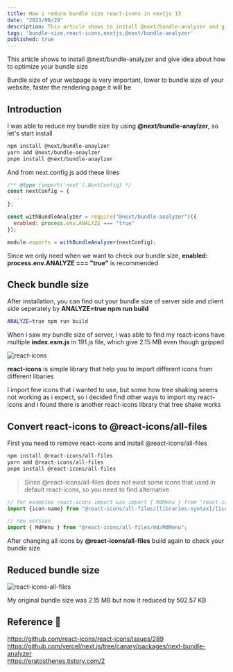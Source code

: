```yaml
---
title: How i reduce bundle size react-icons in nextjs 13
date: "2023/08/29"
description: This article shows to install @next/bundle-analyzer and give idea about how to optimize your bundle size
tags: 'bundle-size,react-icons,nextjs,@next/bundle-analyzer'
published: true
---
```


This article shows to install @next/bundle-analyzer and give idea about how to optimize your bundle size

Bundle size of your webpage is very important, lower to bundle size of your website, faster the rendering page it will be

## Introduction

I was able to reduce my bundle size by using **@next/bundle-anaylzer**, so let's start install

```bash showLineNumbers
npm install @next/bundle-anaylzer
yarn add @next/bundle-anaylzer
pnpm install @next/bundle-anaylzer
```

And from next.config.js add these lines

```js:next.config.js {6-10} showLineNumbers
/** @type {import('next').NextConfig} */
const nextConfig = {
  ...
};

const withBundleAnalyzer = require("@next/bundle-analyzer")({
  enabled: process.env.ANALYZE === "true"
});

module.exports = withBundleAnalyzer(nextConfig);
```

Since we only need when we want to check our bundle size, **enabled: process.env.ANALYZE === "true"** is recommended


## Check bundle size

After installation, you can find out your bundle size of server side and client side seperately by **ANALYZE=true npm run build**

```bash showLineNumbers
ANALYZE=true npm run build
```

When i saw my bundle size of server, i was able to find my react-icons have multiple **index.esm.js** in 191.js file, which give 2.15 MB even though gzipped

![react-icons](/posts/NEXTJS/how-i-reduce-bundle-size-nextjs-13/react-icons-bundle-size.png)

**react-icons** is simple library that help you to import different icons from different libaries

I import few icons that i wanted to use, 
but some how tree shaking seems not working as i expect, 
so i decided find other ways to import my react-icons and i found there is another react-icons library that tree shake works


## Convert react-icons to @react-icons/all-files

First you need to remove react-icons and install @react-icons/all-files

```bash showLineNumbers
npm install @react-icons/all-files
yarn add @react-icons/all-files
pnpm install @react-icons/all-files
```

> Since @react-icons/all-files does not exist some icons that used in default react-icons, so you need to find alternative

```js showLineNumbers
// for examples react-icons import was import { MdMenu } from "react-icons/md";
import {icon-name} from "@react-icons/all-files/[libraries-syntax]/[icon-name]"

// new version
import { MdMenu } from "@react-icons/all-files/md/MdMenu";
```

After changing all icons by **@react-icons/all-files** build again to check your bundle size


## Reduced bundle size

![react-icons-all-files](/posts/NEXTJS/how-i-reduce-bundle-size-nextjs-13/react-icons-all-file-bundle-size.png)

My original bundle size was 2.15 MB but now it reduced by 502.57 KB

## Reference 🔗

https://github.com/react-icons/react-icons/issues/289<br/>
https://github.com/vercel/next.js/tree/canary/packages/next-bundle-analyzer<br/>
https://eratosthenes.tistory.com/2<br/>
